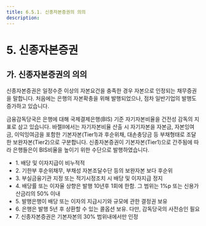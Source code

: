 ```yaml
---
title: 6.5.1. 신종자본증권의 의의
description:
---
```

# 5. 신종자본증권

## 가. 신종자본증권의 의의
 
신종자본증권은 일정수준 이상의 자본요건을 충족한 경우 자본으로 인정되는 채무증권을 말합니다. 처음에는 은행의 자본확충을 위해 발행되었으나, 점차 일반기업의 발행<GTooltipIcon desc="ʼ12.10월 두산인프라코어가 은행이 아닌 일반기업으로 최초 발행하였으나, 회계처리(자본 또는 부채 분류)에 대한 논쟁에서 ʼ13.9월 회계기준위원회(KASB)에서 자본으로 인정한 바 있음. 신종자본증권의 자본인정 여부는 각각의 경우마다 다를 수 있으므로 계약조건의 실질과 관련규정에 따라 결정해야 함(ʼ13.9.30일 보도자료 참조)" severity="info"/>도 증가하고 있습니다.

금융감독당국은 은행에 대해 국제결제은행(BIS) 기준 자기자본비율을 건전성 감독의 지표로 삼고 있습니다. 바젤II에서는 자기자본비율 산출 시 자기자본을 자본금, 자본잉여금, 이익잉여금을 포함한 기본자본(Tier1)과 후순위채, 대손충당금 등 부채형태로 조달한 보완자본(Tier2)으로 구분합니다. 신종자본증권이 기본자본(Tier1)으로 간주됨에 따라 은행들은이 BIS비율을 높이기 위한 수단으로 발행하였습니다.

<GCallout severity="info" title="신종자본증권의 ‘기본자본’ 인정기준(은행)">

* 1\. 배당 및 이자지급이 비누적적
* 2\. 기한부 후순위채무, 부채성 자본조달수단 등의 보완자본 보다 후순위
* 3\. 부실금융기관 지정 또는 적기시정조치 시 배당 및 이자지급 정지
* 4\. 배당률 또는 이자율 상향은 발행 10년후 1회에 한함. 그 범위는 1%p 또는 신용가산금리의 50% 이내
* 5\. 발행은행이 배당 또는 이자의 지급시기와 규모에 관한 결정권 보유
* 6\. 은행은 발행 5년 후 상환할 수 있는 콜옵션 보유. 다만, 감독당국의 사전승인 필요
* 7\. 신종자본증권은 기본자본의 30% 범위내에서만 인정

</GCallout>


